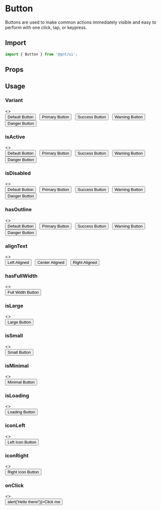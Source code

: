 
<Meta title="Components/Button" />

<Story name="Import" />

# Button

Buttons are used to make common actions immediately visible and easy to perform with one click, tap, or keypress.

## Import

```jsx
import { Button } from '@qnt/ui';
```

<Story name="Props" />

## Props

<Props of={Button} />

<Story name="Usage" />

## Usage

### Variant

<Preview withToolbar>
  <Story name="Variant">
    <>
      <section>
        <Button>Default Button</Button>
        &nbsp;
        <Button variant="primary">Primary Button</Button>
        &nbsp;
        <Button variant="success">Success Button</Button>
        &nbsp;
        <Button variant="warning">Warning Button</Button>
        &nbsp;
        <Button variant="danger">Danger Button</Button>
      </section>
    </>
  </Story>
</Preview>

### isActive

<Preview withToolbar>
  <Story name="isActive">
    <>
      <section>
        <Button isActive>Default Button</Button>
        &nbsp;
        <Button variant="primary" isActive>Primary Button</Button>
        &nbsp;
        <Button variant="success" isActive>Success Button</Button>
        &nbsp;
        <Button variant="warning" isActive>Warning Button</Button>
        &nbsp;
        <Button variant="danger" isActive>Danger Button</Button>
      </section>
    </>
  </Story>
</Preview>

### isDisabled

<Preview withToolbar>
  <Story name="isDisabled">
    <>
      <section>
        <Button isDisabled>Default Button</Button>
        &nbsp;
        <Button variant="primary" isDisabled>Primary Button</Button>
        &nbsp;
        <Button variant="success" isDisabled>Success Button</Button>
        &nbsp;
        <Button variant="warning" isDisabled>Warning Button</Button>
        &nbsp;
        <Button variant="danger" isDisabled>Danger Button</Button>
      </section>
    </>
  </Story>
</Preview>

### hasOutline

<Preview withToolbar>
  <Story name="hasOutline">
    <>
      <section>
        <Button hasOutline>Default Button</Button>
        &nbsp;
        <Button variant="primary" hasOutline>Primary Button</Button>
        &nbsp;
        <Button variant="success" hasOutline>Success Button</Button>
        &nbsp;
        <Button variant="warning" hasOutline>Warning Button</Button>
        &nbsp;
        <Button variant="danger" hasOutline>Danger Button</Button>
      </section>
    </>
  </Story>
</Preview>

### alignText

<Preview withToolbar>
  <Story name="alignText">
    <>
      <section>
        <Button alignText="left" style={{width: '200px'}}>Left Aligned</Button>
        &nbsp;
        <Button style={{width: '200px'}}>Center Aligned</Button>
        &nbsp;
        <Button alignText="right" style={{width: '200px'}}>Right Aligned</Button>
      </section>
    </>
  </Story>
</Preview>

### hasFullWidth

<Preview withToolbar>
  <Story name="hasFullWidth">
    <>
      <section>
        <Button hasFullWidth>Full Width Button</Button>
      </section>
    </>
  </Story>
</Preview>

### isLarge

<Preview withToolbar>
  <Story name="isLarge">
    <>
      <section>
        <Button isLarge>Large Button</Button>
      </section>
    </>
  </Story>
</Preview>

### isSmall

<Preview withToolbar>
  <Story name="isSmall">
    <>
      <section>
        <Button isSmall>Small Button</Button>
      </section>
    </>
  </Story>
</Preview>

### isMinimal

<Preview withToolbar>
  <Story name="isMinimal">
    <>
      <section>
        <Button isMinimal>Minimal Button</Button>
      </section>
    </>
  </Story>
</Preview>

### isLoading

<Preview withToolbar>
  <Story name="isLoading">
    <>
      <section>
        <Button isLoading>Loading Button</Button>
      </section>
    </>
  </Story>
</Preview>

### iconLeft

<Preview withToolbar>
  <Story name="iconLeft">
    <>
      <section>
        <Button iconLeft="add">Left Icon Button</Button>
      </section>
    </>
  </Story>
</Preview>

### iconRight

<Preview withToolbar>
  <Story name="iconRight">
    <>
      <section>
        <Button iconRight="add">Right Icon Button</Button>
      </section>
    </>
  </Story>
</Preview>

### onClick

<Preview withToolbar>
  <Story name="onClick">
    <>
      <section>
        <Button onClick={() => alert('Hello there!')}>Click me</Button>
      </section>
    </>
  </Story>
</Preview>
